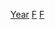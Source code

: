 {{Parent category}}
{{Commons category|Olympic figure skaters by year}}
[[Category:奧運花式滑冰選手|Year]]
[[Category:各年各项目冬季奥运运动员|F]]
[[Category:各年各項目夏季奧運運動員|F]]